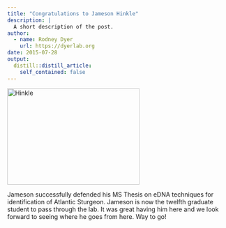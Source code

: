 ```yaml
---
title: "Congratulations to Jameson Hinkle"
description: |
  A short description of the post.
author:
  - name: Rodney Dyer
    url: https://dyerlab.org
date: 2015-07-28
output:
  distill::distill_article:
    self_contained: false
---
```





<img class="alignnone size-full wp-image-346" src="wp-content/uploads/2015/01/Hinkle-e1421078975142.png" alt="Hinkle" width="303" height="221" srcset="wp-content/uploads/2015/01/Hinkle-e1421078975142.png 303w, wp-content/uploads/2015/01/Hinkle-e1421078975142-300x219.png 300w" sizes="(max-width: 303px) 100vw, 303px" />

Jameson successfully defended his MS Thesis on eDNA techniques for identification of Atlantic Sturgeon.  Jameson is now the twelfth graduate student to pass through the lab.  It was great having him here and we look forward to seeing where he goes from here.  Way to go!
 
 
 
